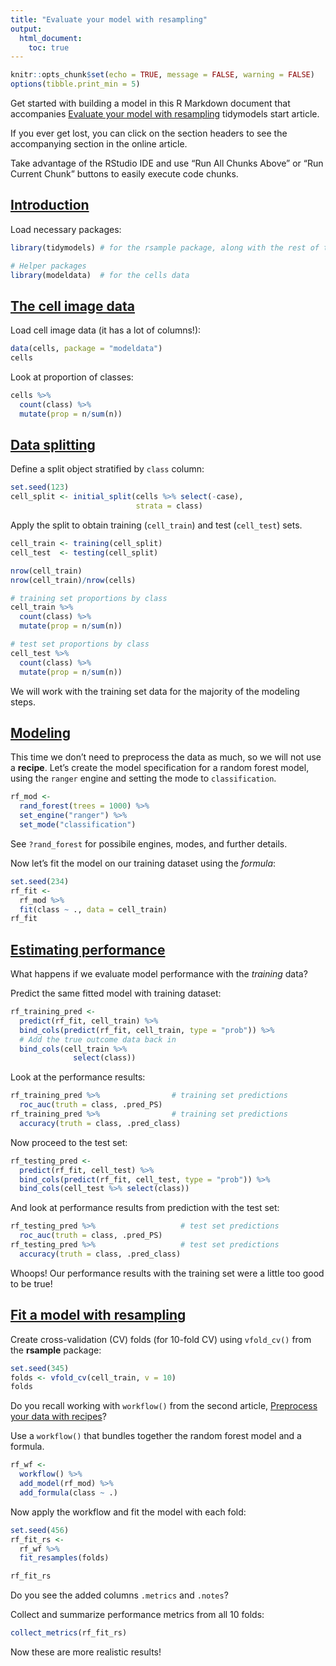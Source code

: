 ```yaml
---
title: "Evaluate your model with resampling"
output: 
  html_document:
    toc: true
---
```


```r
knitr::opts_chunk$set(echo = TRUE, message = FALSE, warning = FALSE)
options(tibble.print_min = 5)
```

Get started with building a model in this R Markdown document that accompanies [Evaluate your model with resampling](https://www.tidymodels.org/start/resampling) tidymodels start article.

If you ever get lost, you can click on the section headers to see the accompanying section in the online article.

Take advantage of the RStudio IDE and use "Run All Chunks Above" or "Run Current Chunk" buttons to easily execute code chunks.

## [Introduction](https://www.tidymodels.org/start/resampling/#intro)

Load necessary packages:

```r
library(tidymodels) # for the rsample package, along with the rest of tidymodels

# Helper packages
library(modeldata)  # for the cells data
```

## [The cell image data](https://www.tidymodels.org/start/resampling/#data)

Load cell image data (it has a lot of columns!):

```r
data(cells, package = "modeldata")
cells
```

Look at proportion of classes:

```r
cells %>% 
  count(class) %>% 
  mutate(prop = n/sum(n))
```


## [Data splitting](https://www.tidymodels.org/start/resampling/#data-split)

Define a split object stratified by `class` column:

```r
set.seed(123)
cell_split <- initial_split(cells %>% select(-case), 
                            strata = class)
```

Apply the split to obtain training (`cell_train`) and test (`cell_test`) sets.

```r
cell_train <- training(cell_split)
cell_test  <- testing(cell_split)

nrow(cell_train)
nrow(cell_train)/nrow(cells)

# training set proportions by class
cell_train %>% 
  count(class) %>% 
  mutate(prop = n/sum(n))

# test set proportions by class
cell_test %>% 
  count(class) %>% 
  mutate(prop = n/sum(n))
```

We will work with the training set data for the majority of the modeling steps.

## [Modeling](https://www.tidymodels.org/start/resampling/#modeling)

This time we don't need to preprocess the data as much, so we will not use a **recipe**.
Let's create the model specification for a random forest model, using the `ranger` engine and setting the mode to `classification`.

```r
rf_mod <- 
  rand_forest(trees = 1000) %>% 
  set_engine("ranger") %>% 
  set_mode("classification")
```

See `?rand_forest` for possibile engines, modes, and further details.   

Now let's fit the model on our training dataset using the *formula*:

```r
set.seed(234)
rf_fit <- 
  rf_mod %>% 
  fit(class ~ ., data = cell_train)
rf_fit
```

## [Estimating performance](https://www.tidymodels.org/start/resampling/#performance)

What happens if we evaluate model performance with the _training_ data?

Predict the same fitted model with training dataset:

```r
rf_training_pred <- 
  predict(rf_fit, cell_train) %>% 
  bind_cols(predict(rf_fit, cell_train, type = "prob")) %>% 
  # Add the true outcome data back in
  bind_cols(cell_train %>% 
              select(class))
```

Look at the performance results:

```r
rf_training_pred %>%                # training set predictions
  roc_auc(truth = class, .pred_PS)
rf_training_pred %>%                # training set predictions
  accuracy(truth = class, .pred_class)
```

Now proceed to the test set:

```r
rf_testing_pred <- 
  predict(rf_fit, cell_test) %>% 
  bind_cols(predict(rf_fit, cell_test, type = "prob")) %>% 
  bind_cols(cell_test %>% select(class))
```

And look at performance results from prediction with the test set:

```r
rf_testing_pred %>%                   # test set predictions
  roc_auc(truth = class, .pred_PS)
rf_testing_pred %>%                   # test set predictions
  accuracy(truth = class, .pred_class)
```

Whoops! Our performance results with the training set were a little too good to be true!

## [Fit a model with resampling](https://www.tidymodels.org/start/resampling/#fit-resamples)

Create cross-validation (CV) folds (for 10-fold CV) using `vfold_cv()` from the **rsample** package:

```r
set.seed(345)
folds <- vfold_cv(cell_train, v = 10)
folds
```

Do you recall working with `workflow()` from the second article, [Preprocess your data with recipes](https://www.tidymodels.org/start/recipes)?

Use a `workflow()` that bundles together the random forest model and a formula.

```r
rf_wf <- 
  workflow() %>%
  add_model(rf_mod) %>%
  add_formula(class ~ .)
```

Now apply the workflow and fit the model with each fold:

```r
set.seed(456)
rf_fit_rs <- 
  rf_wf %>% 
  fit_resamples(folds)

rf_fit_rs
```

Do you see the added columns `.metrics` and `.notes`?

Collect and summarize performance metrics from all 10 folds:

```r
collect_metrics(rf_fit_rs)
```

Now these are more realistic results!
